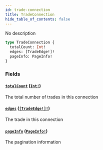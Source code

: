 ```yaml
---
id: trade-connection
title: TradeConnection
hide_table_of_contents: false
---
```



No description

```graphql
type TradeConnection {
  totalCount: Int!
  edges: [TradeEdge!]!
  pageInfo: PageInfo!
}
```


### Fields

#### [`totalCount`](#) ([`Int!`](/docs/testnet/graphql/scalars/int))

The total number of trades in this connection


#### [`edges`](#) ([`[TradeEdge!]!`](/docs/testnet/graphql/objects/trade-edge))

The trade in this connection


#### [`pageInfo`](#) ([`PageInfo!`](/docs/testnet/graphql/objects/page-info))

The pagination information




